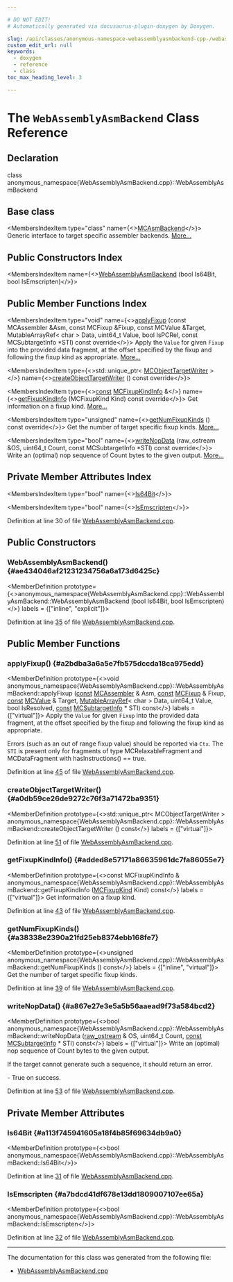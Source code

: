 ```yaml
---

# DO NOT EDIT!
# Automatically generated via docusaurus-plugin-doxygen by Doxygen.

slug: /api/classes/anonymous-namespace-webassemblyasmbackend-cpp-/webassemblyasmbackend
custom_edit_url: null
keywords:
  - doxygen
  - reference
  - class
toc_max_heading_level: 3

---
```





# The `WebAssemblyAsmBackend` Class Reference

<DoxygenPage pluginConfig={pluginConfig}>



## Declaration

<CodeBlock>class anonymous_namespace{WebAssemblyAsmBackend.cpp}::WebAssemblyAsmBackend</CodeBlock>

## Base class

<MembersIndex>

<MembersIndexItem
  type="class"
  name={<><a href="/docs/api/classes/llvm/mcasmbackend">MCAsmBackend</a></>}>
Generic interface to target specific assembler backends. <a href="/docs/api/classes/llvm/mcasmbackend/#details">More...</a>
</MembersIndexItem>

</MembersIndex>

## Public Constructors Index

<MembersIndex>

<MembersIndexItem
  name={<><a href="#ae434046af21231234756a6a173d6425c">WebAssemblyAsmBackend</a> (bool Is64Bit, bool IsEmscripten)</>}>
</MembersIndexItem>

</MembersIndex>

## Public Member Functions Index

<MembersIndex>

<MembersIndexItem
  type="void"
  name={<><a href="#a2bdba3a6a5e7fb575dccda18ca975edd">applyFixup</a> (const MCAssembler &amp;Asm, const MCFixup &amp;Fixup, const MCValue &amp;Target, MutableArrayRef&lt; char &gt; Data, uint64&#95;t Value, bool IsPCRel, const MCSubtargetInfo &#42;STI) const override</>}>
Apply the <code>Value</code> for given <code>Fixup</code> into the provided data fragment, at the offset specified by the fixup and following the fixup kind as appropriate. <a href="#a2bdba3a6a5e7fb575dccda18ca975edd">More...</a>
</MembersIndexItem>

<MembersIndexItem
  type={<>std::unique&#95;ptr&lt; <a href="/docs/api/classes/llvm/mcobjecttargetwriter">MCObjectTargetWriter</a> &gt;</>}
  name={<><a href="#a0db59ce26de9272c76f3a71472ba9351">createObjectTargetWriter</a> () const override</>}>
</MembersIndexItem>

<MembersIndexItem
  type={<><a href="/docs/api/files/lib/lib/target/lib/target/aarch64/aarch64promoteconstant-cpp/#a90f8350fecae261c25be85d38b451bff">const</a> <a href="/docs/api/structs/llvm/mcfixupkindinfo">MCFixupKindInfo</a> &amp;</>}
  name={<><a href="#added8e57171a86635961dc7fa86055e7">getFixupKindInfo</a> (MCFixupKind Kind) const override</>}>
Get information on a fixup kind. <a href="#added8e57171a86635961dc7fa86055e7">More...</a>
</MembersIndexItem>

<MembersIndexItem
  type="unsigned"
  name={<><a href="#a38338e2390a21fd25eb8374ebb168fe7">getNumFixupKinds</a> () const override</>}>
Get the number of target specific fixup kinds. <a href="#a38338e2390a21fd25eb8374ebb168fe7">More...</a>
</MembersIndexItem>

<MembersIndexItem
  type="bool"
  name={<><a href="#a867e27e3e5a5b56aaead9f73a584bcd2">writeNopData</a> (raw&#95;ostream &amp;OS, uint64&#95;t Count, const MCSubtargetInfo &#42;STI) const override</>}>
Write an (optimal) nop sequence of Count bytes to the given output. <a href="#a867e27e3e5a5b56aaead9f73a584bcd2">More...</a>
</MembersIndexItem>

</MembersIndex>

## Private Member Attributes Index

<MembersIndex>

<MembersIndexItem
  type="bool"
  name={<><a href="#a113f745941605a18f4b85f69634db9a0">Is64Bit</a></>}>
</MembersIndexItem>

<MembersIndexItem
  type="bool"
  name={<><a href="#a7bdcd41df678e13dd1809007107ee65a">IsEmscripten</a></>}>
</MembersIndexItem>

</MembersIndex>


Definition at line 30 of file <a href="/docs/api/files/lib/lib/target/lib/target/webassembly/lib/target/webassembly/mctargetdesc/webassemblyasmbackend-cpp">WebAssemblyAsmBackend.cpp</a>.

<SectionDefinition>

## Public Constructors

### WebAssemblyAsmBackend() {#ae434046af21231234756a6a173d6425c}

<MemberDefinition
  prototype={<>anonymous&#95;namespace&#123;WebAssemblyAsmBackend.cpp&#125;::WebAssemblyAsmBackend::WebAssemblyAsmBackend (bool Is64Bit, bool IsEmscripten)</>}
  labels = {["inline", "explicit"]}>

Definition at line <a href="/docs/api/files/lib/lib/target/lib/target/webassembly/lib/target/webassembly/mctargetdesc/webassemblyasmbackend-cpp/#l00035">35</a> of file <a href="/docs/api/files/lib/lib/target/lib/target/webassembly/lib/target/webassembly/mctargetdesc/webassemblyasmbackend-cpp">WebAssemblyAsmBackend.cpp</a>.
</MemberDefinition>

</SectionDefinition>

<SectionDefinition>

## Public Member Functions

### applyFixup() {#a2bdba3a6a5e7fb575dccda18ca975edd}

<MemberDefinition
  prototype={<>void anonymous&#95;namespace&#123;WebAssemblyAsmBackend.cpp&#125;::WebAssemblyAsmBackend::applyFixup (<a href="/docs/api/files/lib/lib/target/lib/target/aarch64/aarch64promoteconstant-cpp/#a90f8350fecae261c25be85d38b451bff">const</a> <a href="/docs/api/classes/llvm/mcassembler">MCAssembler</a> &amp; Asm, <a href="/docs/api/files/lib/lib/target/lib/target/aarch64/aarch64promoteconstant-cpp/#a90f8350fecae261c25be85d38b451bff">const</a> <a href="/docs/api/classes/llvm/mcfixup">MCFixup</a> &amp; Fixup, <a href="/docs/api/files/lib/lib/target/lib/target/aarch64/aarch64promoteconstant-cpp/#a90f8350fecae261c25be85d38b451bff">const</a> <a href="/docs/api/classes/llvm/mcvalue">MCValue</a> &amp; Target, <a href="/docs/api/classes/llvm/mutablearrayref">MutableArrayRef</a>&lt; char &gt; Data, uint64&#95;t Value, bool IsResolved, <a href="/docs/api/files/lib/lib/target/lib/target/aarch64/aarch64promoteconstant-cpp/#a90f8350fecae261c25be85d38b451bff">const</a> <a href="/docs/api/classes/llvm/mcsubtargetinfo">MCSubtargetInfo</a> &#42; STI) const</>}
  labels = {["virtual"]}>
Apply the <code>Value</code> for given <code>Fixup</code> into the provided data fragment, at the offset specified by the fixup and following the fixup kind as appropriate.

Errors (such as an out of range fixup value) should be reported via <code>Ctx</code>. The <code>STI</code> is present only for fragments of type MCRelaxableFragment and MCDataFragment with hasInstructions() == true.

Definition at line <a href="/docs/api/files/lib/lib/target/lib/target/webassembly/lib/target/webassembly/mctargetdesc/webassemblyasmbackend-cpp/#l00045">45</a> of file <a href="/docs/api/files/lib/lib/target/lib/target/webassembly/lib/target/webassembly/mctargetdesc/webassemblyasmbackend-cpp">WebAssemblyAsmBackend.cpp</a>.
</MemberDefinition>

### createObjectTargetWriter() {#a0db59ce26de9272c76f3a71472ba9351}

<MemberDefinition
  prototype={<>std::unique&#95;ptr&lt; MCObjectTargetWriter &gt; anonymous&#95;namespace&#123;WebAssemblyAsmBackend.cpp&#125;::WebAssemblyAsmBackend::createObjectTargetWriter () const</>}
  labels = {["virtual"]}>

Definition at line <a href="/docs/api/files/lib/lib/target/lib/target/webassembly/lib/target/webassembly/mctargetdesc/webassemblyasmbackend-cpp/#l00051">51</a> of file <a href="/docs/api/files/lib/lib/target/lib/target/webassembly/lib/target/webassembly/mctargetdesc/webassemblyasmbackend-cpp">WebAssemblyAsmBackend.cpp</a>.
</MemberDefinition>

### getFixupKindInfo() {#added8e57171a86635961dc7fa86055e7}

<MemberDefinition
  prototype={<>const MCFixupKindInfo &amp; anonymous&#95;namespace&#123;WebAssemblyAsmBackend.cpp&#125;::WebAssemblyAsmBackend::getFixupKindInfo (<a href="/docs/api/namespaces/llvm/#a84cef097f15848752272d38769011f58">MCFixupKind</a> Kind) const</>}
  labels = {["virtual"]}>
Get information on a fixup kind.

Definition at line <a href="/docs/api/files/lib/lib/target/lib/target/webassembly/lib/target/webassembly/mctargetdesc/webassemblyasmbackend-cpp/#l00043">43</a> of file <a href="/docs/api/files/lib/lib/target/lib/target/webassembly/lib/target/webassembly/mctargetdesc/webassemblyasmbackend-cpp">WebAssemblyAsmBackend.cpp</a>.
</MemberDefinition>

### getNumFixupKinds() {#a38338e2390a21fd25eb8374ebb168fe7}

<MemberDefinition
  prototype={<>unsigned anonymous&#95;namespace&#123;WebAssemblyAsmBackend.cpp&#125;::WebAssemblyAsmBackend::getNumFixupKinds () const</>}
  labels = {["inline", "virtual"]}>
Get the number of target specific fixup kinds.

Definition at line <a href="/docs/api/files/lib/lib/target/lib/target/webassembly/lib/target/webassembly/mctargetdesc/webassemblyasmbackend-cpp/#l00039">39</a> of file <a href="/docs/api/files/lib/lib/target/lib/target/webassembly/lib/target/webassembly/mctargetdesc/webassemblyasmbackend-cpp">WebAssemblyAsmBackend.cpp</a>.
</MemberDefinition>

### writeNopData() {#a867e27e3e5a5b56aaead9f73a584bcd2}

<MemberDefinition
  prototype={<>bool anonymous&#95;namespace&#123;WebAssemblyAsmBackend.cpp&#125;::WebAssemblyAsmBackend::writeNopData (<a href="/docs/api/classes/llvm/raw-ostream">raw&#95;ostream</a> &amp; OS, uint64&#95;t Count, <a href="/docs/api/files/lib/lib/target/lib/target/aarch64/aarch64promoteconstant-cpp/#a90f8350fecae261c25be85d38b451bff">const</a> <a href="/docs/api/classes/llvm/mcsubtargetinfo">MCSubtargetInfo</a> &#42; STI) const</>}
  labels = {["virtual"]}>
Write an (optimal) nop sequence of Count bytes to the given output.

If the target cannot generate such a sequence, it should return an error.


<SectionUser title="Returns">
- True on success.
</SectionUser>

Definition at line <a href="/docs/api/files/lib/lib/target/lib/target/webassembly/lib/target/webassembly/mctargetdesc/webassemblyasmbackend-cpp/#l00053">53</a> of file <a href="/docs/api/files/lib/lib/target/lib/target/webassembly/lib/target/webassembly/mctargetdesc/webassemblyasmbackend-cpp">WebAssemblyAsmBackend.cpp</a>.
</MemberDefinition>

</SectionDefinition>

<SectionDefinition>

## Private Member Attributes

### Is64Bit {#a113f745941605a18f4b85f69634db9a0}

<MemberDefinition
  prototype={<>bool anonymous&#95;namespace&#123;WebAssemblyAsmBackend.cpp&#125;::WebAssemblyAsmBackend::Is64Bit</>}>

Definition at line <a href="/docs/api/files/lib/lib/target/lib/target/webassembly/lib/target/webassembly/mctargetdesc/webassemblyasmbackend-cpp/#l00031">31</a> of file <a href="/docs/api/files/lib/lib/target/lib/target/webassembly/lib/target/webassembly/mctargetdesc/webassemblyasmbackend-cpp">WebAssemblyAsmBackend.cpp</a>.
</MemberDefinition>

### IsEmscripten {#a7bdcd41df678e13dd1809007107ee65a}

<MemberDefinition
  prototype={<>bool anonymous&#95;namespace&#123;WebAssemblyAsmBackend.cpp&#125;::WebAssemblyAsmBackend::IsEmscripten</>}>

Definition at line <a href="/docs/api/files/lib/lib/target/lib/target/webassembly/lib/target/webassembly/mctargetdesc/webassemblyasmbackend-cpp/#l00032">32</a> of file <a href="/docs/api/files/lib/lib/target/lib/target/webassembly/lib/target/webassembly/mctargetdesc/webassemblyasmbackend-cpp">WebAssemblyAsmBackend.cpp</a>.
</MemberDefinition>

</SectionDefinition>

<hr/>

The documentation for this class was generated from the following file:

<ul>
<li><a href="/docs/api/files/lib/lib/target/lib/target/webassembly/lib/target/webassembly/mctargetdesc/webassemblyasmbackend-cpp">WebAssemblyAsmBackend.cpp</a></li>
</ul>

</DoxygenPage>

